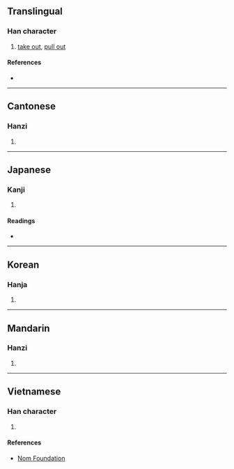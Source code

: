 {{character info/new}}
{{also|掏}}
==Translingual==

===Han character===
{{Han char|rn=64|rad=手|as=10|sn=13|four=52077|canj=QBHX|ids=⿰扌舀}}

# [[take out]], [[pull out]]

====References====
* {{Han ref|kx=0448.060|dkj=12510|dj=0798.240|hdz=31934.010|uh=642F|ud=25647|bh=DDB0|bd=56752}}

----

==Cantonese==

===Hanzi===
{{yue-hanzi|jyut=[[tou4]]|y=tou4}}

# {{defn|lang=yue|sort=手10}}

----

==Japanese==

===Kanji===
{{ja-kanji|grade=|rs=手10}}

# {{defn|lang=ja|sort=手10}}

====Readings====
* {{ja-readings|on=[[とう]] (tō)|kun=[[とりだす]] (toridasu)}}

----

==Korean==

===Hanja===
{{ko-hanja|hangeul=도|eumhun=|rv=do|mr=to|y=to}}

# {{defn|lang=ko|sort=手10}}

----

==Mandarin==

===Hanzi===
{{cmn-hanzi|pin=[[tāo]] ([[tao1]])|wg=t'ao<sup>1</sup>}}

# {{defn|lang=cmn|sort=手10}}

----

==Vietnamese==

===Han character===
{{vi-hantu|rs=手10|thao}}

# {{defn|lang=vi|sort=手10}}

====References====
* [http://nomfoundation.org/common/nom_details.php?codepoint=642f Nom Foundation]
